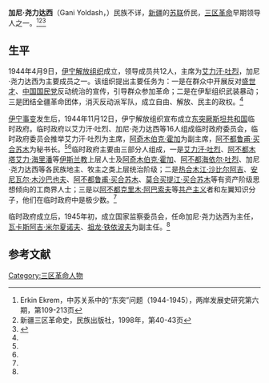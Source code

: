 '''加尼·尧力达西'''（Gani Yoldash，{{bd|1908年||1971年|}}）民族不详，[[新疆|新疆]]的[[苏联|苏联]]侨民，[[三区革命|三区革命]]早期领导人之一。<ref name=erkin>Erkin Ekrem，中苏关系中的“东突”问题（1944-1945），两岸发展史研究第六期，第109-213页</ref><ref name=xjsq>新疆三区革命史，民族出版社，1998年，第40-43页</ref><ref>{{Cite web |url=http://www.showchina.org/dfmzxl/zgxjlsyxz/04/200706/t116702.htm |title=三“东突厥斯坦共和国”分裂政权，看中国，于2015-03-12查阅 |accessdate=2015-03-12 |archive-date=2015-04-02 |archive-url=https://web.archive.org/web/20150402114412/http://www.showchina.org/dfmzxl/zgxjlsyxz/04/200706/t116702.htm |dead-url=no }}</ref>

==生平==
1944年4月9日，[[伊宁解放组织|伊宁解放组织]]成立，领导成员共12人，主席为[[艾力汗·吐烈|艾力汗·吐烈]]，加尼·尧力达西为主要成员之一。该组织提出主要任务为：一是在群众中开展反对[[盛世才|盛世才]]、[[中国国民党|中国国民党]]反动统治的宣传，引导群众参加革命；二是在伊犁组织武装暴动；三是团结全疆革命团体，消灭反动派军队，成立自由、解放、民主的政权。<ref name=erkin/>

[[伊宁事变|伊宁事变]]发生后，1944年11月12日，伊宁解放组织宣布成立[[东突厥斯坦第二共和国|东突厥斯坦共和国]]临时政府。临时政府以艾力汗·吐烈、加尼·尧力达西等16人组成临时政府委员会，临时政府委员会推举艾力汗·吐烈为主席，[[阿奇木伯克·霍加|阿奇木伯克·霍加]]为副主席，[[阿不都鲁甫·买合苏木|阿不都鲁甫·买合苏木]]为秘书长。<ref name=erkin/><ref name=xjsq/>临时政府主要由三部分人组成，一是[[艾力汗·吐烈|艾力汗·吐烈]]、[[阿不都木塔艾力·海里潘|阿不都木塔艾力·海里潘]]等[[伊斯兰教|伊斯兰教]]上层人士及[[阿奇木伯克·霍加|阿奇木伯克·霍加]]、[[阿不都海依尔·吐烈|阿不都海依尔·吐烈]]、加尼·尧力达西等各民族地主、牧主之类上层统治阶级；二是[[热合木江·沙比尔阿吉|热合木江·沙比尔阿吉]]、[[安尼瓦尔·木沙巴也夫|安尼瓦尔·木沙巴也夫]]、[[阿不都鲁甫·买合苏木|阿不都鲁甫·买合苏木]]、[[莫合买提江·买合苏木|莫合买提江·买合苏木]]等有资产阶级思想倾向的工商界人士；三是以[[阿不都克里木·阿巴索夫|阿不都克里木·阿巴索夫]]等[[共产主义|共产主义]]者和左翼知识分子，他们在临时政府中是极少数。<ref name=xjsq/>

临时政府成立后，1945年初，成立国家监察委员会，任命加尼·尧力达西为主任，[[瓦卡斯阿吉·米尔夏诺夫|瓦卡斯阿吉·米尔夏诺夫]]、[[祖龙·铁依波夫|祖龙·铁依波夫]]为副主任。<ref name=xjsq/>

==参考文献==
{{reflist}}

[[Category:三区革命人物|Category:三区革命人物]]